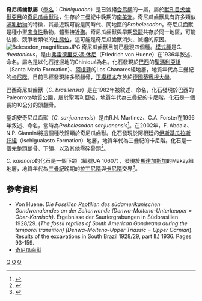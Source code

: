 {{Automatic Taxobox
| taxon = Chiniquodon
| authority = [[弗雷德里克·馮·休尼|von Huene]], 1936
| fossil_range = [[三疊紀|三疊紀]]中晚期{{fossil_range|235|221.5}}
| image =Dinodontosaurus_skeleton_UFRGS.jpg
| image_caption = [[恐齒龍獸|恐齒龍獸]]的骨架模型，與奇尼瓜齒獸的頭顱骨(右下)
| type_species = '''''Chiniquodon theotonicus'''''
| type_species_authority = von Huene, 1936 
| subdivision_ranks = [[種|種]]
| subdivision = 
*'''''C. theotonicus''''' <br><small>von Huene, 1936</small>
*'''巴西奇尼瓜齒獸 ''C. brasilensis''''' <br><small>Barberena, 1982</small>
*'''聖胡安奇尼瓜齒獸 <br>''C. sanjuanensis''''' <br><small>(Martinez & Forster, 1996)</small>
*'''''C. kalanoro''''' <br><small>Kammerer, 2010</small>
| synonyms =
*'''''Belesodon''''' <small>von Huene, 1936</small>
}}

'''奇尼瓜齒獸屬'''（[[學名|學名]]：''Chiniquodon''）是已滅絕[[合弓綱|合弓綱]]的一屬，屬於[[獸孔目|獸孔目]][[犬齒獸亞目|犬齒獸亞目]]的[[奇尼瓜齒獸科|奇尼瓜齒獸科]]，生存於三疊紀中晚期的[[南美洲|南美洲]]。奇尼瓜齒獸具有許多類似[[哺乳動物|哺乳動物]]的特徵，其最近親可能是同時代、同地區的''Probelesodon''。奇尼瓜齒獸是種小型[[肉食性|肉食性]]動物，體型接近[[狗|狗]]。奇尼瓜齒獸與早期[[恐龍|恐龍]]共存於同一地區，可能佔據、競爭者類似的[[生態位|生態位]]，這可能是奇尼瓜齒獸消失、滅絕的原因。
[[Image:Belesodon_magnificus.JPG|thumb]]
奇尼瓜齒獸目前已發現四個種。[[模式種|模式種]]是''C. theotonicus''，是由[[弗雷德里克·馮·休尼|弗雷德里克·馮·休尼]]（Friedrich von Huene）在1936年敘述、命名。屬名是以化石挖掘地的Chiniquá為名。化石發現於[[巴西|巴西]]的[[聖瑪利亞組|聖瑪利亞組]]（Santa Maria Formation）、[[阿根廷|阿根廷]]的Los Chanares組地層，地質年代為三疊紀的[[卡尼階|卡尼階]]。目前已經發現許多頭顱骨，[[正模標本|正模標本]]存放於[[德國|德國]][[蒂賓根大學|蒂賓根大學]]。

巴西奇尼瓜齒獸（''C. brasilensis''）是在1982年被敘述、命名，化石發現於巴西的Paleorrota地質公園，屬於聖瑪利亞組，地質年代為三疊紀的卡尼階。化石是一個長約10公分的頭顱骨。

聖胡安奇尼瓜齒獸（''C. sanjuanensis''）是由R.N. Martinez、C.A. Forster在1996年敘述、命名，當時為''Probelesodon sanjuanensis''<ref>{{Cite journal|author=Ricardo N. Martinez & Catherine A. Forster|date=June 1996|title=The skull of ''Probelesodon sanjuanensis'', sp. nov., from the Late Triassic Ischigualasto Formation of Argentina|journal=Journal of Vertebrate Paleontology|volume=16|issue=2|pages=285–291|url=http://www.informaworld.com/smpp/content~db=all~content=a926248101~frm=titlelink|doi=10.1080/02724634.1996.10011315}}</ref>。在2002年，F. Abdala、N.P. Giannini將這個種改歸類於奇尼瓜齒獸。化石發現於阿根廷的[[伊斯基瓜拉斯托組|伊斯基瓜拉斯托組]]（Ischigualasto Formation）地層，地質年代為三疊紀的卡尼階。化石是一個完整頭顱骨、下頜、以及其他零碎骨頭<ref>{{Cite journal|author=Abdala, F. & Giannini, N. P.|year=2002|title=Chiniquodontid cynodonts: systematic and morphometric considerations |journal=Palaeontology|volume=45|issue=6|pages=1151–1170|doi=10.1111/1475-4983.00280}}</ref>。

''C. kalanoro''的化石是一個下頜（編號UA 10607），發現於[[馬達加斯加|馬達加斯加]]的Makay組地層，地質年代為[[三疊紀|三疊紀]]晚期的[[拉丁尼階|拉丁尼階]]與[[卡尼階|卡尼階]]交界<ref>{{Cite journal|author=Christian F. Kammerer; John J. Flynn; Lovasoa Ranivoharimanana; André R. Wyss|year=2010|title=The first record of a probainognathian (Cynodontia: Chiniquodontidae) from the Triassic of Madagascar|journal=Journal of Vertebrate Paleontology|volume=30|issue=6|pages=1889–1894|doi=10.1080/02724634.2010.520784}}</ref>。

==參考資料==
{{Reflist}}
* Von Huene. ''Die Fossilien Reptilien des südamerikanischen Gondwanalandes an der Zeitenwende (Denwa-Molteno-Unterkeuper = Ober-Karnisch)''. Ergebnisse der Sauriergrabungen in Südbrasilien 1928/29. (''The fossil reptiles of South American Gondwana during the temporal transition) (Denwa-Molteno-Upper Triassic = Upper Carnian''). Results of the excavations in South Brazil 1928/29, part II.) 1936. Pages 93-159.
*[https://web.archive.org/web/20100424032457/http://home.arcor.de/ktdykes/chiniq.htm#chiniquodon 奇尼瓜齒獸]
{{犬齒獸亞目|P.}}
{{Taxonbar}}
[[Category:真犬齒獸下目|Q]]
[[Category:三疊紀合弓類|Q]]
[[Category:_1936年描述的分类群|Q]]